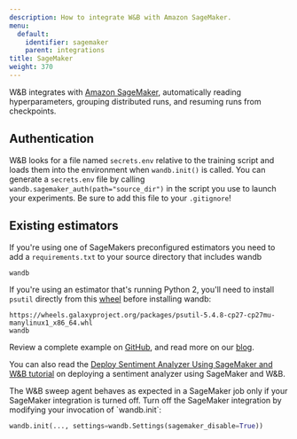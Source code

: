 ```yaml
---
description: How to integrate W&B with Amazon SageMaker.
menu:
  default:
    identifier: sagemaker
    parent: integrations
title: SageMaker
weight: 370
---
```



W&B integrates with [Amazon SageMaker](https://aws.amazon.com/sagemaker/), automatically reading hyperparameters, grouping distributed runs, and resuming runs from checkpoints.

## Authentication

W&B looks for a file named `secrets.env` relative to the training script and loads them into the environment when `wandb.init()` is called. You can generate a `secrets.env` file by calling `wandb.sagemaker_auth(path="source_dir")` in the script you use to launch your experiments. Be sure to add this file to your `.gitignore`!

## Existing estimators

If you're using one of SageMakers preconfigured estimators you need to add a `requirements.txt` to your source directory that includes wandb

```text
wandb
```

If you're using an estimator that's running Python 2, you'll need to install `psutil` directly from this [wheel](https://pythonwheels.com) before installing wandb:

```text
https://wheels.galaxyproject.org/packages/psutil-5.4.8-cp27-cp27mu-manylinux1_x86_64.whl
wandb
```

Review a complete example on [GitHub](https://github.com/wandb/examples/tree/master/examples/pytorch/pytorch-cifar10-sagemaker), and read more on our [blog](https://wandb.ai/site/articles/running-sweeps-with-sagemaker).

You can also read the [Deploy Sentiment Analyzer Using SageMaker and W&B tutorial](https://wandb.ai/authors/sagemaker/reports/Deploy-Sentiment-Analyzer-Using-SageMaker-and-W-B--VmlldzoxODA1ODE) on deploying a sentiment analyzer using SageMaker and W&B.

<Warning>
The W&B sweep agent behaves as expected in a SageMaker job only if your SageMaker integration is turned off. Turn off the SageMaker integration by modifying your invocation of `wandb.init`:

```python
wandb.init(..., settings=wandb.Settings(sagemaker_disable=True))
```
</Warning>
